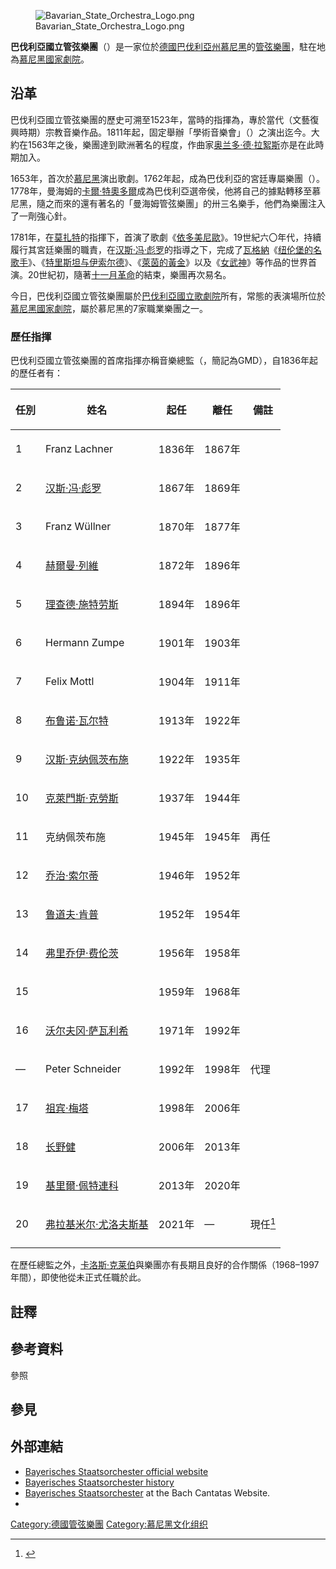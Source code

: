 [[File:Bavarian_State_Orchestra_Logo.png|thumb]]

'''巴伐利亞國立管弦樂團'''（{{lang-de|Bayerische Staatsorchester}}）是一家位於[[德國|德國]][[巴伐利亞州|巴伐利亞州]][[慕尼黑|慕尼黑]]的[[管弦樂團|管弦樂團]]，駐在地為[[慕尼黑國家劇院|慕尼黑國家劇院]]。

== 沿革 ==
巴伐利亞國立管弦樂團的歷史可溯至1523年，當時的指揮為{{le|路德维希·森佛|Ludwig Senfl}}，專於當代（文藝復興時期）宗教音樂作品。1811年起，固定舉辦「學術音樂會」（{{lang-de|Akademiekonzerte}}）之演出迄今。大約在1563年之後，樂團達到歐洲著名的程度，作曲家[[奥兰多·德·拉絮斯|奥兰多·德·拉絮斯]]亦是在此時期加入。

1653年，首次於[[慕尼黑|慕尼黑]]演出歌劇。1762年起，成為巴伐利亞的宮廷專屬樂團（{{lang-de|Hoforchester}}）。1778年，曼海姆的[[卡爾·特奧多爾|卡爾·特奧多爾]]成為巴伐利亞選帝侯，他將自己的據點轉移至慕尼黑，隨之而來的還有著名的「曼海姆管弦樂團」的卅三名樂手，他們為樂團注入了一劑強心針。

1781年，在[[沃尔夫冈·阿马德乌斯·莫扎特|莫扎特]]的指揮下，首演了歌劇《[[依多美尼歐|依多美尼歐]]》。19世紀六〇年代，持續履行其宮廷樂團的職責，在[[汉斯·冯·彪罗|汉斯·冯·彪罗]]的指導之下，完成了[[理查德·瓦格纳|瓦格納]]《[[纽伦堡的名歌手|纽伦堡的名歌手]]》、《[[特里斯坦与伊索尔德|特里斯坦与伊索尔德]]》、《[[萊茵的黃金|萊茵的黃金]]》以及《[[女武神_(歌劇)|女武神]]》等作品的世界首演。20世紀初，隨著[[德国十一月革命|十一月革命]]的結束，樂團再次易名。

今日，巴伐利亞國立管弦樂團屬於[[巴伐利亞國立歌劇院|巴伐利亞國立歌劇院]]所有，常態的表演場所位於[[慕尼黑國家劇院|慕尼黑國家劇院]]，屬於慕尼黑的7家職業樂團之一{{notetag|指Staatstheater am Gärtnerplatz{{譯名請求}}、[[巴伐利亞廣播交響樂團|巴伐利亞廣播交響樂團]]、慕尼黑廣播交響樂團、[[慕尼黑愛樂樂團|慕尼黑愛樂樂團]]、慕尼黑交響樂團，以及慕尼黑室內樂圖（Münchener Kammerorchester）。}}。

=== 歷任指揮 ===
巴伐利亞國立管弦樂團的首席指揮亦稱音樂總監（{{lang-de|Generalmusikdirektor}}，簡記為GMD），自1836年起的歷任者有：

{| class="wikitable sortable collapsible collapsed" style="text-align:center"
|-
! 任別
! class="unsortable"| 姓名
! 起任
! 離任
! 備註
|- 
! 1
| Franz Lachner{{譯名請求}}
| 1836年
| 1867年
| 
|-
! 2
| [[汉斯·冯·彪罗|汉斯·冯·彪罗]]
| 1867年
| 1869年
| 
|-
! 3
| Franz Wüllner{{譯名請求}}
| 1870年
| 1877年
| 
|-
! 4
| [[赫爾曼·列維|赫爾曼·列維]]
| 1872年
| 1896年
| 
|-
! 5
| [[理查德·施特劳斯|理查德·施特劳斯]]
| 1894年
| 1896年
| 
|-
! 6
| Hermann Zumpe{{譯名請求}}
| 1901年
| 1903年
| 
|-
! 7
| Felix Mottl{{譯名請求}}
| 1904年
| 1911年
| 
|-
! 8
| [[布鲁诺·瓦尔特|布鲁诺·瓦尔特]]
| 1913年
| 1922年
| 
|-
! 9
| [[汉斯·克纳佩茨布施|汉斯·克纳佩茨布施]]
| 1922年
| 1935年
| 
|-
! 10
| [[克萊門斯·克勞斯|克萊門斯·克勞斯]]
| 1937年
| 1944年
| 
|-
! 11
| 克纳佩茨布施
| 1945年
| 1945年
| 再任
|-
! 12
| [[乔治·索尔蒂|乔治·索尔蒂]]
| 1946年
| 1952年
| 
|-
! 13
| [[鲁道夫·肯普|鲁道夫·肯普]]
| 1952年
| 1954年
| 
|-
! 14
| [[弗里乔伊·费伦茨|弗里乔伊·费伦茨]]
| 1956年
| 1958年
| 
|-
! 15
| {{link-de|約瑟夫·凱爾伯特|Joseph Keilberth}}
| 1959年
| 1968年
| 
|-
! 16
| [[沃尔夫冈·萨瓦利希|沃尔夫冈·萨瓦利希]]
| 1971年
| 1992年
| 
|-
! —
| Peter Schneider{{譯名請求}}
| 1992年
| 1998年
| 代理
|-
! 17
| [[祖宾·梅塔|祖宾·梅塔]]
| 1998年
| 2006年
| 
|-
! 18
| [[长野健|长野健]]
| 2006年
| 2013年
| 
|-
! 19
| [[基里爾·佩特連科|基里爾·佩特連科]]
| 2013年
| 2020年
| 
|-
! 20
| [[弗拉基米尔·米哈伊洛维奇·尤洛夫斯基|弗拉基米尔·尤洛夫斯基]]
| 2021年
| —
| 現任<ref name="Staatsoper">{{cite web | last= | first= | title=Jurowski Vladimir | website=Bayerische Staatsoper | url=https://www.staatsoper.de/biographien/detail-seite/jurowski-vladimir.html | language=de | access-date=2021-01-10 | archive-date=2021-01-19 | archive-url=https://web.archive.org/web/20210119052348/https://www.staatsoper.de/biographien/detail-seite/jurowski-vladimir.html | dead-url=no }}</ref>
|-
|}

在歷任總監之外，[[卡洛斯·克莱伯|卡洛斯·克莱伯]]與樂團亦有長期且良好的合作關係（1968–1997年間），即使他從未正式任職於此。

== 註釋 ==
{{notefoot}}

== 參考資料 ==
;參照
{{reflist}}

== 參見 ==
{{portal|古典音樂}}

== 外部連結 ==
* [https://web.archive.org/web/20070928151220/http://www.staatsorchester.de/index_bsor.php?l=en&dom=dom3 Bayerisches Staatsorchester official website] {{en}}
* [https://web.archive.org/web/20070927081959/http://www.vioworld.de/de/orchester_portraits.asp?mode=zeige_portrait&id=5010118225940 Bayerisches Staatsorchester history] {{de}}
* [http://www.bach-cantatas.com/Bio/Bayerisches-Staatsorchester.htm Bayerisches Staatsorchester] {{Wayback|url=http://www.bach-cantatas.com/Bio/Bayerisches-Staatsorchester.htm |date=20200621195635 }} at the Bach Cantatas Website.
* {{Discogs artist|451535}}

[[Category:德國管弦樂團|Category:德國管弦樂團]]
[[Category:慕尼黑文化组织|Category:慕尼黑文化组织]]